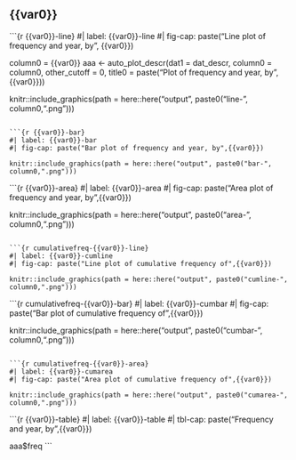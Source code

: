 
## {{var0}}

```{r {{var0}}-line}
#| label: {{var0}}-line
#| fig-cap: paste("Line plot of frequency and year, by", {{var0}})

column0 = {{var0}}
aaa <- auto_plot_descr(dat1 = dat_descr, 
                          column0 = column0, 
                          other_cutoff = 0, 
                          title0 = paste("Plot of frequency and year, by",{{var0}}))

knitr::include_graphics(path = here::here("output", paste0("line-", column0,".png")))
```

```{r {{var0}}-bar}
#| label: {{var0}}-bar
#| fig-cap: paste("Bar plot of frequency and year, by",{{var0}})

knitr::include_graphics(path = here::here("output", paste0("bar-", column0,".png")))
```

```{r {{var0}}-area}
#| label: {{var0}}-area
#| fig-cap: paste("Area plot of frequency and year, by",{{var0}})

knitr::include_graphics(path = here::here("output", paste0("area-", column0,".png")))
```

```{r cumulativefreq-{{var0}}-line}
#| label: {{var0}}-cumline
#| fig-cap: paste("Line plot of cumulative frequency of",{{var0}})

knitr::include_graphics(path = here::here("output", paste0("cumline-", column0,".png")))
```

```{r cumulativefreq-{{var0}}-bar}
#| label: {{var0}}-cumbar
#| fig-cap: paste("Bar plot of cumulative frequency of",{{var0}})

knitr::include_graphics(path = here::here("output", paste0("cumbar-", column0,".png")))
```

```{r cumulativefreq-{{var0}}-area}
#| label: {{var0}}-cumarea
#| fig-cap: paste("Area plot of cumulative frequency of",{{var0}})

knitr::include_graphics(path = here::here("output", paste0("cumarea-", column0,".png")))
```

```{r {{var0}}-table}
#| label: {{var0}}-table
#| tbl-cap: paste("Frequency and year, by",{{var0}})

aaa$freq
```